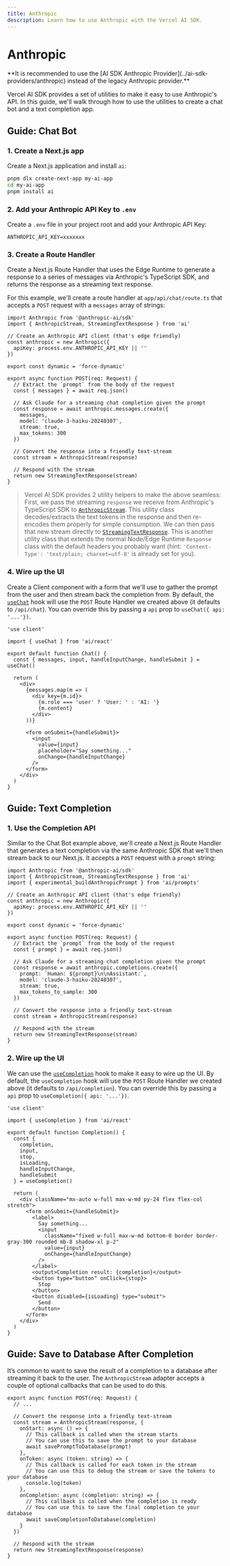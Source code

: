 ```yaml
---
title: Anthropic
description: Learn how to use Anthropic with the Vercel AI SDK.
---
```


# Anthropic

<Note>
  **It is recommended to use the [AI SDK Anthropic
  Provider](../ai-sdk-providers/anthropic) instead of the legacy Anthropic
  provider.**
</Note>

Vercel AI SDK provides a set of utilities to make it easy to use Anthropic's API. In this guide, we'll walk through how to use the utilities to create a chat bot and a text completion app.

## Guide: Chat Bot

### 1. Create a Next.js app

Create a Next.js application and install `ai`:

```sh
pnpm dlx create-next-app my-ai-app
cd my-ai-app
pnpm install ai
```

### 2. Add your Anthropic API Key to `.env`

Create a `.env` file in your project root and add your Anthropic API Key:

```env filename=".env"
ANTHROPIC_API_KEY=xxxxxxx
```

### 3. Create a Route Handler

Create a Next.js Route Handler that uses the Edge Runtime to generate a response to a series of messages via Anthropic's TypeScript SDK, and returns the response as a streaming text response.

For this example, we'll create a route handler at `app/api/chat/route.ts` that accepts a `POST` request with a `messages` array of strings:

```tsx filename="app/api/chat/route.ts" showLineNumbers
import Anthropic from '@anthropic-ai/sdk'
import { AnthropicStream, StreamingTextResponse } from 'ai'

// Create an Anthropic API client (that's edge friendly)
const anthropic = new Anthropic({
  apiKey: process.env.ANTHROPIC_API_KEY || ''
})

export const dynamic = 'force-dynamic'

export async function POST(req: Request) {
  // Extract the `prompt` from the body of the request
  const { messages } = await req.json()

  // Ask Claude for a streaming chat completion given the prompt
  const response = await anthropic.messages.create({
    messages,
    model: 'claude-3-haiku-20240307',
    stream: true,
    max_tokens: 300
  })

  // Convert the response into a friendly text-stream
  const stream = AnthropicStream(response)

  // Respond with the stream
  return new StreamingTextResponse(stream)
}
```

> Vercel AI SDK provides 2 utility helpers to make the above seamless: First, we
> pass the streaming `response` we receive from Anthropic's TypeScript SDK to
> [`AnthropicStream`](/docs/reference/stream-helpers/anthropic-stream). This
> utility class decodes/extracts the text tokens in the response and then
> re-encodes them properly for simple consumption. We can then pass that new
> stream directly to
> [`StreamingTextResponse`](/docs/reference/stream-helpers/anthropic-stream). This
> is another utility class that extends the normal Node/Edge Runtime `Response`
> class with the default headers you probably want (hint: `'Content-Type':
 'text/plain; charset=utf-8'` is already set for you).

### 4. Wire up the UI

Create a Client component with a form that we'll use to gather the prompt from the user and then stream back the completion from.
By default, the [`useChat`](/docs/reference/ai-sdk-ui/use-chat) hook will use the `POST` Route Handler we created above (it defaults to `/api/chat`). You can override this by passing a `api` prop to `useChat({ api: '...'})`.

```tsx filename="app/page.tsx" showLineNumbers
'use client'

import { useChat } from 'ai/react'

export default function Chat() {
  const { messages, input, handleInputChange, handleSubmit } = useChat()

  return (
    <div>
      {messages.map(m => (
        <div key={m.id}>
          {m.role === 'user' ? 'User: ' : 'AI: '}
          {m.content}
        </div>
      ))}

      <form onSubmit={handleSubmit}>
        <input
          value={input}
          placeholder="Say something..."
          onChange={handleInputChange}
        />
      </form>
    </div>
  )
}
```

## Guide: Text Completion

### 1. Use the Completion API

Similar to the Chat Bot example above, we'll create a Next.js Route Handler that generates a text completion via the same Anthropic SDK that we'll then stream back to our Next.js. It accepts a `POST` request with a `prompt` string:

```tsx filename="app/api/completion/route.ts" showLineNumbers
import Anthropic from '@anthropic-ai/sdk'
import { AnthropicStream, StreamingTextResponse } from 'ai'
import { experimental_buildAnthropicPrompt } from 'ai/prompts'

// Create an Anthropic API client (that's edge friendly)
const anthropic = new Anthropic({
  apiKey: process.env.ANTHROPIC_API_KEY || ''
})

export const dynamic = 'force-dynamic'

export async function POST(req: Request) {
  // Extract the `prompt` from the body of the request
  const { prompt } = await req.json()

  // Ask Claude for a streaming chat completion given the prompt
  const response = await anthropic.completions.create({
    prompt: `Human: ${prompt}\n\nAssistant:`,
    model: 'claude-3-haiku-20240307',
    stream: true,
    max_tokens_to_sample: 300
  })

  // Convert the response into a friendly text-stream
  const stream = AnthropicStream(response)

  // Respond with the stream
  return new StreamingTextResponse(stream)
}
```

### 2. Wire up the UI

We can use the [`useCompletion`](/docs/reference/ai-sdk-ui/use-completion) hook to make it easy to wire up the UI. By default, the `useCompletion` hook will use the `POST` Route Handler we created above (it defaults to `/api/completion`). You can override this by passing a `api` prop to `useCompletion({ api: '...'})`.

```tsx filename="app/page.tsx" showLineNumbers
'use client'

import { useCompletion } from 'ai/react'

export default function Completion() {
  const {
    completion,
    input,
    stop,
    isLoading,
    handleInputChange,
    handleSubmit
  } = useCompletion()

  return (
    <div className="mx-auto w-full max-w-md py-24 flex flex-col stretch">
      <form onSubmit={handleSubmit}>
        <label>
          Say something...
          <input
            className="fixed w-full max-w-md bottom-0 border border-gray-300 rounded mb-8 shadow-xl p-2"
            value={input}
            onChange={handleInputChange}
          />
        </label>
        <output>Completion result: {completion}</output>
        <button type="button" onClick={stop}>
          Stop
        </button>
        <button disabled={isLoading} type="submit">
          Send
        </button>
      </form>
    </div>
  )
}
```

## Guide: Save to Database After Completion

It’s common to want to save the result of a completion to a database after streaming it back to the user. The `AnthropicStream` adapter accepts a couple of optional callbacks that can be used to do this.

```tsx filename="app/api/completion/route.ts" showLineNumbers
export async function POST(req: Request) {
  // ...

  // Convert the response into a friendly text-stream
  const stream = AnthropicStream(response, {
    onStart: async () => {
      // This callback is called when the stream starts
      // You can use this to save the prompt to your database
      await savePromptToDatabase(prompt)
    },
    onToken: async (token: string) => {
      // This callback is called for each token in the stream
      // You can use this to debug the stream or save the tokens to your database
      console.log(token)
    },
    onCompletion: async (completion: string) => {
      // This callback is called when the completion is ready
      // You can use this to save the final completion to your database
      await saveCompletionToDatabase(completion)
    }
  })

  // Respond with the stream
  return new StreamingTextResponse(response)
}
```
